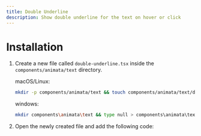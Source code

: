 ```yaml
---
title: Double Underline
description: Show double underline for the text on hover or click
---
```


<ComponentPreview name="text-double-underline--docs" />

# Installation

1. Create a new file called `double-underline.tsx` inside the `components/animata/text` directory.

   macOS/Linux:
   ```bash
   mkdir -p components/animata/text && touch components/animata/text/double-underline.tsx
   ```

   windows:
   ```bash
   mkdir components\animata\text && type null > components\animata\text\double-underline.tsx
   ```

2. Open the newly created file and add the following code:

```jsx file=<rootDir>/animata/text/double-underline.tsx

```
